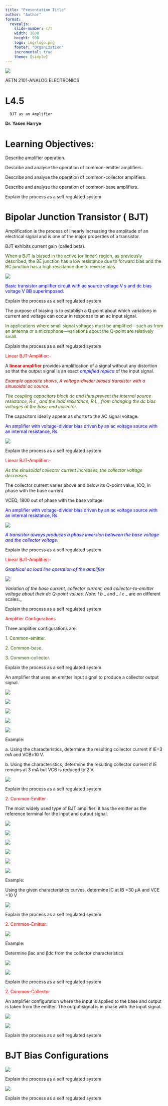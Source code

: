 ```yaml
---
title: "Presentation Title"
author: "Author"
format: 
  revealjs:
    slide-number: c/t
    width: 1600
    height: 900
    logo: img/logo.png
    footer: "Organization"
    incremental: true
    theme: [simple]
---
```

![](l4.5-bjt-amplifier-img/l45-bjt-amplifier_0.png)

AETN 2101\-ANALOG  ELECTRONICS

# L4.5

      BJT as an Amplifier

__Dr\. Yasen Harrye__

# Learning Objectives:

Describe amplifier operation\.

Describe and analyse the operation of common\-emitter amplifiers\.

Describe and analyse the operation of common\-collector amplifiers\.

Describe and analyse the operation of common\-base amplifiers\.

::: {.notes}

Explain the process as a self regulated system

:::

# Bipolar Junction Transistor ( BJT)

Amplification is the process of linearly increasing the amplitude of an electrical signal and is one of the major properties of a transistor\.

BJT exhibits current gain \(called beta\)\.

<span style="color:#336600">When a BJT is biased in the active \(or linear\) region\, as previously described\, the BE junction has a low resistance due to forward bias and the BC junction has a high resistance due to reverse bias\.</span>

![](l4.5-bjt-amplifier-img/l45-bjt-amplifier_1.png)

<span style="color:#0000ff">Basic transistor amplifier circuit with ac source voltage V</span>  <span style="color:#0000ff">s</span>  <span style="color:#0000ff"> and dc bias voltage V</span>  <span style="color:#0000ff">BB</span>  <span style="color:#0000ff"> superimposed\.</span>

::: {.notes}

Explain the process as a self regulated system

:::

The purpose of biasing is to establish a Q\-point about which variations in current and voltage can occur in response to an ac input signal\.

<span style="color:#336600">In applications where small signal voltages must be amplified—such as from an antenna or a microphone—variations about the Q\-point are relatively small\. </span>

::: {.notes}

Explain the process as a self regulated system

:::

<span style="color:#ff0000">Linear BJT\-Amplifier:\-</span>

A  <span style="color:#ff0000"> __linear amplifier __ </span> provides amplification of a signal without any distortion so that the output signal is an exact  <span style="color:#0000ff"> _amplified replica _ </span> of the input signal\.

<span style="color:#c00000"> _Example opposite shows\, A voltage\-divider biased transistor with a sinusoidal ac source\._ </span>

<span style="color:#336600"> _The coupling capacitors block dc and thus prevent the internal source resistance\, R_ </span>  <span style="color:#336600"> _s_ </span>  <span style="color:#336600"> _\, and the load resistance\, R_ </span>  <span style="color:#336600"> _L_ </span>  <span style="color:#336600"> _\, from changing the dc bias voltages at the base and collector\. _ </span>

The capacitors ideally appear as shorts to the AC signal voltage\.

<span style="color:#0000ff">An amplifier with voltage\-divider bias driven by an ac voltage source with an internal resistance\, Rs\.</span>

![](l4.5-bjt-amplifier-img/l45-bjt-amplifier_2.png)

::: {.notes}

Explain the process as a self regulated system

:::

<span style="color:#ff0000">Linear BJT\-Amplifier:\-</span>

<span style="color:#336600"> _As the sinusoidal collector current increases\, the collector voltage decreases\. _ </span>

The collector current varies above and below its Q\-point value\, ICQ\, in phase with the base current\.

VCEQ\, 1800 out of phase with the base voltage\.

<span style="color:#0000ff">An amplifier with voltage\-divider bias driven by an ac voltage source with an internal resistance\, Rs\.</span>

![](l4.5-bjt-amplifier-img/l45-bjt-amplifier_3.png)

<span style="color:#0000ff"> _A transistor always produces a phase inversion between the base voltage and the collector voltage\._ </span>

::: {.notes}

Explain the process as a self regulated system

:::

<span style="color:#ff0000">Linear BJT\-Amplifier:\-</span>

<span style="color:#0000cc"> _Graphical ac load line operation of the amplifier _ </span>

![](l4.5-bjt-amplifier-img/l45-bjt-amplifier_4.png)

_Variation of the base current\, collector current\, and collector\-to\-emitter voltage about their dc Q\-point values\. Note: _  _I_  _b_  _ and _  _I_  _c_  _ are on different scales\._

::: {.notes}

Explain the process as a self regulated system

:::

<span style="color:#ff0000">Amplifier Configurations</span>

Three amplifier configurations are:

<span style="color:#336600"> 1\. Common\-emitter\.</span>

<span style="color:#336600">      2\. Common\-base\.</span>

<span style="color:#336600">      3\. Common\-collector\. </span>

::: {.notes}

Explain the process as a self regulated system

:::

An amplifier that uses an emitter input signal to produce a collector output signal\.

![](l4.5-bjt-amplifier-img/l45-bjt-amplifier_5.png)

![](l4.5-bjt-amplifier-img/l45-bjt-amplifier_6.png)

![](l4.5-bjt-amplifier-img/l45-bjt-amplifier_7.png)

![](l4.5-bjt-amplifier-img/l45-bjt-amplifier_8.png)

![](l4.5-bjt-amplifier-img/l45-bjt-amplifier_9.png)

Example:

a\. Using the characteristics\, determine the resulting collector current if IE=3 mA and VCB=10 V\.

b\. Using the characteristics\, determine the resulting collector current if IE remains at 3 mA but VCB is reduced to 2 V\.

![](l4.5-bjt-amplifier-img/l45-bjt-amplifier_10.png)

::: {.notes}

Explain the process as a self regulated system

:::

<span style="color:#ff0000"> 2\. Common\-Emitter</span>

The most widely used type of BJT amplifier; it has the emitter as the reference terminal for the input and output signal\.

![](l4.5-bjt-amplifier-img/l45-bjt-amplifier_11.png)

![](l4.5-bjt-amplifier-img/l45-bjt-amplifier_12.png)

![](l4.5-bjt-amplifier-img/l45-bjt-amplifier_13.png)

![](l4.5-bjt-amplifier-img/l45-bjt-amplifier_14.png)

![](l4.5-bjt-amplifier-img/l45-bjt-amplifier_15.png)

![](l4.5-bjt-amplifier-img/l45-bjt-amplifier_16.png)

Example:

Using the given characteristics curves\, determine IC at IB =30 µA and VCE =10 V

![](l4.5-bjt-amplifier-img/l45-bjt-amplifier_17.png)

::: {.notes}

Explain the process as a self regulated system

:::

<span style="color:#ff0000"> 2\. Common\-Emitter\.</span>

![](l4.5-bjt-amplifier-img/l45-bjt-amplifier_18.png)

Example:

Determine βac and βdc from the collector characteristics

![](l4.5-bjt-amplifier-img/l45-bjt-amplifier_19.png)

![](l4.5-bjt-amplifier-img/l45-bjt-amplifier_20.png)

::: {.notes}

Explain the process as a self regulated system

:::

<span style="color:#ff0000"> 2\. Common\-Collector</span>

An amplifier configuration where the input is applied to the base and output is taken from the emitter\. The output signal is in phase with the input signal\.

![](l4.5-bjt-amplifier-img/l45-bjt-amplifier_21.png)

![](l4.5-bjt-amplifier-img/l45-bjt-amplifier_22.png)

::: {.notes}

Explain the process as a self regulated system

:::

# BJT Bias Configurations

![](l4.5-bjt-amplifier-img/l45-bjt-amplifier_23.png)

::: {.notes}

Explain the process as a self regulated system

:::

![](l4.5-bjt-amplifier-img/l45-bjt-amplifier_24.png)

::: {.notes}

Explain the process as a self regulated system

:::

